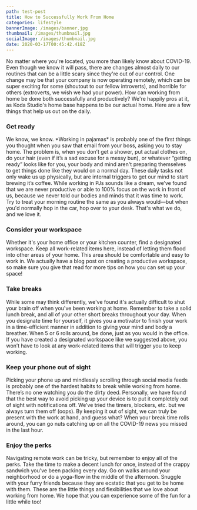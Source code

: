```yaml
---
path: test-post
title: How to Successfully Work From Home
categories: lifestyle
bannerImage: /images/banner.jpg
thumbnail: /images/thumbnail.jpg
socialImage: /images/thumbnail.jpg
date: 2020-03-17T00:45:42.418Z
---
```

No matter where you're located, you more than likely know about COVID-19. Even though we know it will pass, there are changes almost daily to our routines that can be a little scary since they're out of our control. One change may be that your company is now operating remotely, which can be super exciting for some (shoutout to our fellow introverts), and horrible for others (extroverts, we wish we had your power). How can working from home be done both successfully and productively? We're happily pros at it, as Koda Studio's home base happens to be our actual home. Here are a few things that help us out on the daily.



### Get ready



We know, we know. \*Working in pajamas\* is probably one of the first things you thought when you saw that email from your boss, asking you to stay home. The problem is, when you don’t get a shower, put actual clothes on, do your hair (even if it’s a sad excuse for a messy bun), or whatever “getting ready” looks like for you, your body and mind aren't preparing themselves to get things done like they would on a normal day. These daily tasks not only wake us up physically, but are internal triggers to get our mind to start brewing it’s coffee. While working in PJs sounds like a dream, we’ve found that we are never productive or able to 100% focus on the work in front of us, because we never told our bodies and minds that it was time to work. Try to treat your morning routine the same as you always would—but when you'd normally hop in the car, hop over to your desk. That's what we do, and we love it.



### Consider your workspace



Whether it's your home office or your kitchen counter, find a designated workspace. Keep all work-related items here, instead of letting them flood into other areas of your home. This area should be comfortable and easy to work in. We actually have a blog post on creating a productive workspace, so make sure you give that read for more tips on how you can set up your space!



### Take breaks



While some may think differently, we've found it's actually difficult to shut your brain off when you've been working at home. Remember to take a solid lunch break, and all of your other short breaks throughout your day. When you designate time for yourself, it gives you a motivator to finish your work in a time-efficient manner in addition to giving your mind and body a breather. When 5 or 6 rolls around, be done, just as you would in the office. If you have created a designated workspace like we suggested above, you won’t have to look at any work-related items that will trigger you to keep working.



### Keep your phone out of sight



Picking your phone up and mindlessly scrolling through social media feeds is probably one of the hardest habits to break while working from home. There’s no one watching you do the dirty deed. Personally, we have found that the best way to avoid picking up your device is to put it completely out of sight with notifications off. We’ve tried the timers, blockers, etc. but we always turn them off (oops). By keeping it out of sight, we can truly be present with the work at hand, and guess what? When your break time rolls around, you can go nuts catching up on all the COVID-19 news you missed in the last hour.



### Enjoy the perks



Navigating remote work can be tricky, but remember to enjoy all of the perks. Take the time to make a decent lunch for once, instead of the crappy sandwich you’ve been packing every day. Go on walks around your neighborhood or do a yoga-flow in the middle of the afternoon. Snuggle with your furry friends because they are ecstatic that you get to be home with them. These are the little things and flexibilities that we love about working from home. We hope that you can experience some of the fun for a little while too!